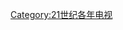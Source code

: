 {{portal|電視}}
{{Cat main|2021年電視}}

{{Year by category
| m = 2
| c = 0
| d = 2
| y = 1
| cat = 電視
| sortkey = Television
| parent = 2020年代电视
| subcat = 2021年媒體
}}

[[Category:21世纪各年电视|Category:21世纪各年电视]]